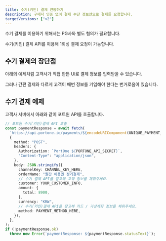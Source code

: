 ```yaml
---
title: 수기(키인) 결제 연동하기
description: 구매자 인증 없이 결제 수단 정보만으로 결제를 요청합니다.
targetVersions: ["v2"]
---
```



<Hint style="info">
  수기 결제를 이용하기 위해서는 PG사와 별도 협의가 필요합니다.
</Hint>

수기(키인) 결제 API를 이용해 1회성 결제 요청이 가능합니다.

## 수기 결제의 장단점

아래의 예제처럼 고객사가 직접 만든 UI로 결제 정보를 입력받을 수 있습니다.

그러나 간편 결제와 다르게 고객이 매번 정보를 기입해야 한다는 번거로움이 있습니다.

## 수기 결제 예제

고객사 서버에서 아래와 같이 포트원 API를 호출합니다.

```ts title="server-side"
// 포트원 수기(키인)결제 API 호출
const paymentResponse = await fetch(
  `https://api.portone.io/payments/${encodeURIComponent(UNIQUE_PAYMENT_ID)}/instant`,
  {
    method: "POST",
    headers: {
      Authorization: `PortOne ${PORTONE_API_SECRET}`,
      "Content-Type": "application/json",
    },
    body: JSON.stringify({
      channelKey: CHANNEL_KEY_HERE,
      orderName: "월간 이용권 정기결제",
      // 수기 결제 API를 참고해 고객 정보를 채워주세요.
      customer: YOUR_CUSTOMER_INFO,
      amount: {
        total: 8900,
      },
      currency: "KRW",
      // 수기(키인)결제 API를 참고해 카드 / 가상계좌 정보를 채워주세요.
      method: PAYMENT_METHOD_HERE,
    }),
  },
);
if (!paymentResponse.ok)
  throw new Error(`paymentResponse: ${paymentResponse.statusText}`);
```
